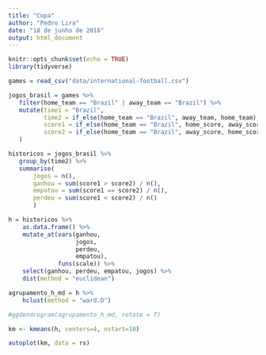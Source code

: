 ```yaml
---
title: "Copa"
author: "Pedro Lira"
date: "18 de junho de 2018"
output: html_document
---
```


```r
knitr::opts_chunk$set(echo = TRUE)
library(tidyverse)
```


```r
games = read_csv("data/international-football.csv")

jogos_brasil = games %>%
   filter(home_team == "Brazil" | away_team == "Brazil") %>%
   mutate(time1 = "Brazil",
          time2 = if_else(home_team == "Brazil", away_team, home_team),
          score1 = if_else(home_team == "Brazil", home_score, away_score),
          score2 = if_else(home_team == "Brazil", away_score, home_score)
   )

historicos = jogos_brasil %>%
   group_by(time2) %>%
   summarise(
       jogos = n(),
       ganhou = sum(score1 > score2) / n(),
       empatou = sum(score1 == score2) / n(),
       perdeu = sum(score1 < score2) / n()
       )
```

```r
h = historicos %>% 
    as.data.frame() %>% 
    mutate_at(vars(ganhou, 
                   jogos,
                   perdeu,
                   empatou), 
              funs(scale)) %>% 
    select(ganhou, perdeu, empatou, jogos) %>%
    dist(method = "euclidean")

agrupamento_h_md = h %>% 
    hclust(method = "ward.D")

#ggdendrogram(agrupamento_h_md, rotate = T)
```

```r
km <- kmeans(h, centers=4, nstart=10)

autoplot(km, data = rs)

```